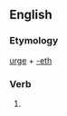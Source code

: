 ==English==

===Etymology===
[[urge]] + [[-eth]]

===Verb===
{{infl|en|verb form}}

# {{archaic third-person singular of|urge}}